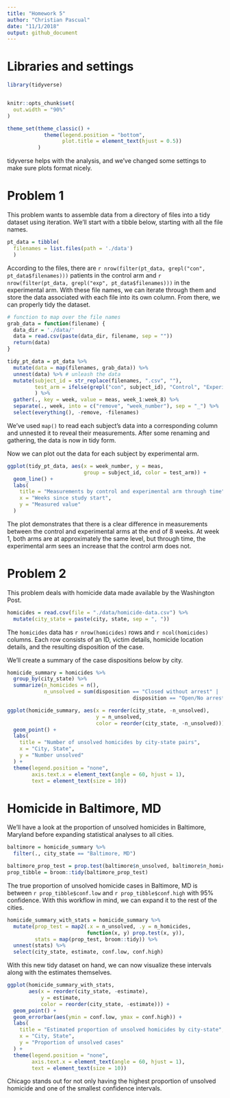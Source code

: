 ```yaml
---
title: "Homework 5"
author: "Christian Pascual"
date: "11/1/2018"
output: github_document
---
```


# Libraries and settings

```r
library(tidyverse)


knitr::opts_chunk$set(
  out.width = "90%"
)

theme_set(theme_classic() + 
            theme(legend.position = "bottom", 
                  plot.title = element_text(hjust = 0.5))
          )
```

tidyverse helps with the analysis, and we've changed some settings to make sure plots format nicely. 

# Problem 1

This problem wants to assemble data from a directory of files into a tidy dataset using iteration. We'll start with a tibble below, starting with all the file names.

```r
pt_data = tibble(
  filenames = list.files(path = './data')
  )
```

According to the files, there are `r nrow(filter(pt_data, grepl("con", pt_data$filenames)))` patients in the control arm and 
`r nrow(filter(pt_data, grepl("exp", pt_data$filenames)))` in the experimental arm. With these file names, we can iterate through them and store the data associated with each file into its own column. From there, we can properly tidy the dataset. 

```r
# function to map over the file names
grab_data = function(filename) {
  data_dir = './data/'
  data = read.csv(paste(data_dir, filename, sep = ""))
  return(data)
}

tidy_pt_data = pt_data %>% 
  mutate(data = map(filenames, grab_data)) %>% 
  unnest(data) %>% # unleash the data
  mutate(subject_id = str_replace(filenames, ".csv", ""),
         test_arm = ifelse(grepl("con", subject_id), "Control", "Experimental")
         ) %>% 
  gather(., key = week, value = meas, week_1:week_8) %>% 
  separate(., week, into = c("remove", "week_number"), sep = "_") %>% 
  select(everything(), -remove, -filenames)
```

We've used `map()` to read each subject's data into a corresponding column and unnested it to reveal their measurements. After some renaming and gathering, the data is now in tidy form.

Now we can plot out the data for each subject by experimental arm.

```r
ggplot(tidy_pt_data, aes(x = week_number, y = meas, 
                         group = subject_id, color = test_arm)) +
  geom_line() +
  labs(
    title = "Measurements by control and experimental arm through time",
    x = "Weeks since study start",
    y = "Measured value"
  )
```

The plot demonstrates that there is a clear difference in measurements between the control and experimental arms at the end of 8 weeks. At week 1, both arms are at approximately the same level, but through time, the experimental arm sees an increase that the control arm does not. 

# Problem 2

This problem deals with homicide data made available by the Washington Post. 

```r
homicides = read.csv(file = "./data/homicide-data.csv") %>% 
  mutate(city_state = paste(city, state, sep = ", "))
```

The `homicides` data has `r nrow(homicides)` rows and `r ncol(homicides)` columns. Each row consists of an ID, victim details, homicide location details, and the resulting disposition of the case. 

We'll create a summary of the case dispositions below by city.

```r
homicide_summary = homicides %>% 
  group_by(city_state) %>% 
  summarize(n_homicides = n(),
            n_unsolved = sum(disposition == "Closed without arrest" | 
                                         disposition == "Open/No arrest"))

ggplot(homicide_summary, aes(x = reorder(city_state, -n_unsolved), 
                             y = n_unsolved, 
                             color = reorder(city_state, -n_unsolved))) +
  geom_point() +
  labs(
    title = "Number of unsolved homicides by city-state pairs",
    x = "City, State",
    y = "Number unsolved"
  ) +
  theme(legend.position = "none", 
        axis.text.x = element_text(angle = 60, hjust = 1),
        text = element_text(size = 10))
```

# Homicide in Baltimore, MD

We'll have a look at the proportion of unsolved homicides in Baltimore, Maryland before expanding statistical analyses to all cities.

```r
baltimore = homicide_summary %>% 
  filter(., city_state == "Baltimore, MD")

baltimore_prop_test = prop.test(baltimore$n_unsolved, baltimore$n_homicides)
prop_tibble = broom::tidy(baltimore_prop_test)
```

The true proportion of unsolved homicide cases in Baltimore, MD is between `r prop_tibble$conf.low` and `r prop_tibble$conf.high` with 95% confidence. With this workflow in mind, we can expand it to the rest of the cities.

```r
homicide_summary_with_stats = homicide_summary %>% 
  mutate(prop_test = map2(.x = n_unsolved, .y = n_homicides, 
                          function(x, y) prop.test(x, y)),
         stats = map(prop_test, broom::tidy)) %>% 
  unnest(stats) %>% 
  select(city_state, estimate, conf.low, conf.high)
```

With this new tidy dataset on hand, we can now visualize these intervals along with the estimates themselves.

```r
ggplot(homicide_summary_with_stats, 
       aes(x = reorder(city_state, -estimate), 
           y = estimate, 
           color = reorder(city_state, -estimate))) +
  geom_point() +
  geom_errorbar(aes(ymin = conf.low, ymax = conf.high)) +
  labs(
    title = "Estimated proportion of unsolved homicides by city-state",
    x = "City, State",
    y = "Proportion of unsolved cases"
  ) +
  theme(legend.position = "none", 
        axis.text.x = element_text(angle = 60, hjust = 1),
        text = element_text(size = 10))
```

Chicago stands out for not only having the highest proportion of unsolved homicide and one of the smallest confidence intervals. 